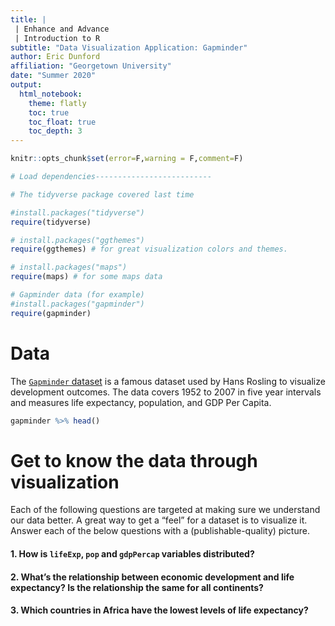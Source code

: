 ```yaml
---
title: |
 | Enhance and Advance
 | Introduction to R
subtitle: "Data Visualization Application: Gapminder" 
author: Eric Dunford
affiliation: "Georgetown University"
date: "Summer 2020" 
output: 
  html_notebook:
    theme: flatly
    toc: true
    toc_float: true
    toc_depth: 3
---
```


```r
knitr::opts_chunk$set(error=F,warning = F,comment=F)

# Load dependencies--------------------------

# The tidyverse package covered last time 

#install.packages("tidyverse")
require(tidyverse)

# install.packages("ggthemes")
require(ggthemes) # for great visualization colors and themes. 

# install.packages("maps")
require(maps) # for some maps data

# Gapminder data (for example)
#install.packages("gapminder")
require(gapminder)
```

# Data 

The [`Gapminder` dataset](https://www.gapminder.org/) is a famous dataset used by Hans Rosling to visualize development outcomes. The data covers 1952 to 2007 in five year intervals and measures life expectancy, population, and GDP Per Capita. 

```r
gapminder %>% head()
```


# Get to know the data through visualization

Each of the following questions are targeted at making sure we understand our data better. A great way to get a "feel" for a dataset is to visualize it. Answer each of the below questions with a (publishable-quality) picture. 


#### 1. How is `lifeExp`, `pop` and `gdpPercap` variables distributed?


#### 2. What's the relationship between economic development and life expectancy? Is the relationship the same for all continents?


#### 3. Which countries in Africa have the lowest levels of life expectancy?





